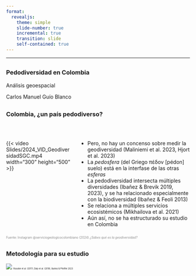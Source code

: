 ```yaml
---
format: 
  revealjs:
    theme: simple
    slide-number: true
    incremental: true
    transition: slide
    self-contained: true
---
```


---

##
::: {.center}

### Pedodiversidad en Colombia

Análisis geoespacial

::: aside
Carlos Manuel Guío Blanco
:::

:::


## {.smaller}
### Colombia, ¿un país pedodiverso? 

<br>  

:::: {.columns}

::: {.column width="35%"}
{{< video Slides/2024_VID_GeodiversidadSGC.mp4 width="300" height="500" >}}
:::

::: {.column width="60%"}
- Pero, no hay un concenso sobre medir la geodiversidad (Maliniemi et al. 2023, Hjort et al. 2023)
- La *pedosfera* (del Griego πέδον [pédon] suelo) está en la interfase de las otras *esferas*
- La pedodiversidad intersecta múltiples diversidades (Ibañez & Brevik 2019, 2023), y se ha relacionado especialmente con la biodiversidad (Ibañez & Feoli 2013)
- Se relaciona a múltiples servicios ecosistémicos (Mikhailova et al. 2021)
- Aún así, no se ha estructurado su estudio en Colombia
:::

::::

::: {.footer-left style="font-size:0.6em; color:#888"}
Fuente: Instagram @serviciogeologicocolombiano (2024) *¿Sabes qué es la geodiversidad?* 
:::


## {.samller}
### Metodología para su estudio

![](Slides/250430_PRESENTACION1_Metodos-01.png)
<span style="font-size:0.4em">Rossiter et al. (2017), Daly et al. (2018), Ibañez & Pfeiffer 2023</span>





